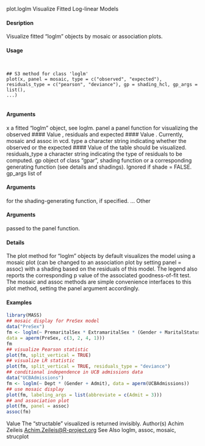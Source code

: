 plot.loglm Visualize Fitted Log-linear Models

#### Desription

Visualize fitted "loglm" objects by mosaic or association plots.

#### Usage
<pre><code>

## S3 method for class 'loglm'
plot(x, panel = mosaic, type = c("observed", "expected"),
residuals_type = c("pearson", "deviance"), gp = shading_hcl, gp_args = list(),
...)

</code></pre>
#### Arguments

x a fitted "loglm" object, see loglm.
panel a panel function for visualizing the observed 
#### Value 
, residuals and expected 
#### Value 
.
Currently, mosaic and assoc in vcd.
type a character string indicating whether the observed or the expected 
#### Value 
 of the
table should be visualized.
residuals_type a character string indicating the type of residuals to be computed.
gp object of class "gpar", shading function or a corresponding generating function
(see details and shadings). Ignored if shade = FALSE.
gp_args list of 
</code></pre>
#### Arguments
 for the shading-generating function, if specified.
... Other 
</code></pre>
#### Arguments
 passed to the panel function.


#### Details
The plot method for "loglm" objects by default visualizes the model using a mosaic plot (can be
changed to an association plot by setting panel = assoc) with a shading based on the residuals of
this model. The legend also reports the corresponding p value of the associated goodness-of-fit test.
The mosaic and assoc methods are simple convenience interfaces to this plot method, setting the
panel argument accordingly.


#### Examples
```r

library(MASS)
## mosaic display for PreSex model
data("PreSex")
fm <- loglm(~ PremaritalSex * ExtramaritalSex * (Gender + MaritalStatus),
data = aperm(PreSex, c(3, 2, 4, 1)))
fm
## visualize Pearson statistic
plot(fm, split_vertical = TRUE)
## visualize LR statistic
plot(fm, split_vertical = TRUE, residuals_type = "deviance")
## conditional independence in UCB admissions data
data("UCBAdmissions")
fm <- loglm(~ Dept * (Gender + Admit), data = aperm(UCBAdmissions))
## use mosaic display
plot(fm, labeling_args = list(abbreviate = c(Admit = 3)))
## and association plot
plot(fm, panel = assoc)
assoc(fm)
```
Value
The "structable" visualized is returned invisibly.
Author(s)
Achim Zeileis <Achim.Zeileis@R-project.org>
See Also
loglm, assoc, mosaic, strucplot
